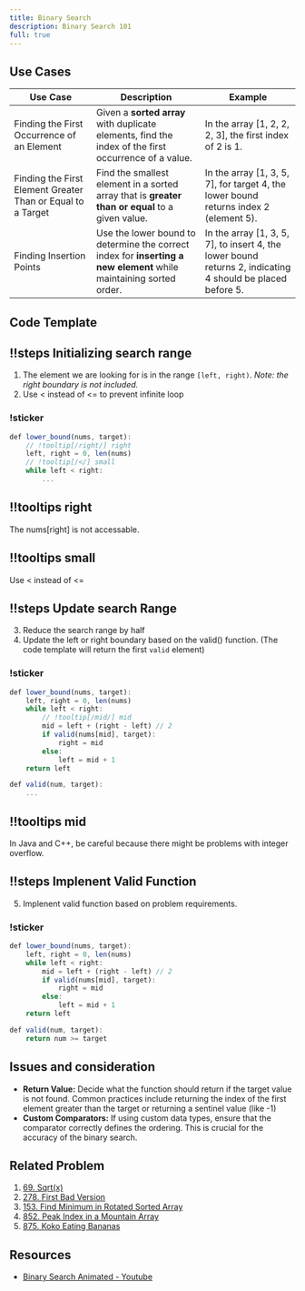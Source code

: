 ```yaml
---
title: Binary Search
description: Binary Search 101
full: true
---
```



## Use Cases

| Use Case  | Description   | Example                                        |
|-----------|-------------|------------------------------------------------|
| Finding the First Occurrence of an Element  | Given a **sorted array** with duplicate elements, find the index of the first occurrence of a value. | In the array [1, 2, 2, 2, 3], the first index of 2 is 1. |
| Finding the First Element Greater Than or Equal to a Target | Find the smallest element in a sorted array that is **greater than or equal** to a given value.     | In the array [1, 3, 5, 7], for target 4, the lower bound returns index 2 (element 5). |
| Finding Insertion Points                    | Use the lower bound to determine the correct index for **inserting a new element** while maintaining sorted order. | In the array [1, 3, 5, 7], to insert 4, the lower bound returns 2, indicating 4 should be placed before 5. |


## Code Template


<Scrollycoding>

## !!steps Initializing search range

1. The element we are looking for is in the range `[left, right)`. *Note: the right boundary is not included.*
2. Use \< instead of \<= to prevent infinite loop


### !sticker

<CodeWithTooltips>

```js !code
def lower_bound(nums, target):
    // !tooltip[/right/] right
    left, right = 0, len(nums)
    // !tooltip[/</] small
    while left < right:
    	...
```

## !!tooltips right

The nums[right] is not accessable.

## !!tooltips small

Use \< instead of \<=

</CodeWithTooltips>

## !!steps Update search Range

3. Reduce the search range by half
4. Update the left or right boundary based on the valid() function. (The code template will return the first `valid` element)

### !sticker

<CodeWithTooltips>

```js !code
def lower_bound(nums, target):
    left, right = 0, len(nums)
    while left < right:
        // !tooltip[/mid/] mid
    	mid = left + (right - left) // 2
        if valid(nums[mid], target):
            right = mid
        else:
            left = mid + 1
    return left

def valid(num, target):
    ...

```

## !!tooltips mid

In Java and C++, be careful because there might be problems with integer overflow.

</CodeWithTooltips>


## !!steps Implenent Valid Function

5. Implenent valid function based on problem requirements.

### !sticker

<CodeWithTooltips>

```js !code
def lower_bound(nums, target):
    left, right = 0, len(nums)
    while left < right:
    	mid = left + (right - left) // 2
        if valid(nums[mid], target):
            right = mid
        else:
            left = mid + 1
    return left

def valid(num, target):
    return num >= target

```

</CodeWithTooltips>

</Scrollycoding>

## Issues and consideration
- **Return Value:** Decide what the function should return if the target value is not found. Common practices include returning the index of the first element greater than the target or returning a sentinel value (like -1)
- **Custom Comparators:** If using custom data types, ensure that the comparator correctly defines the ordering. This is crucial for the accuracy of the binary search.


## Related Problem
1. [69. Sqrt(x)](https://leetcode.com/problems/sqrtx/description/)
2. [278. First Bad Version](https://leetcode.com/problems/first-bad-version/description/)
2. [153. Find Minimum in Rotated Sorted Array](https://leetcode.com/problems/find-minimum-in-rotated-sorted-array/description/)
2. [852. Peak Index in a Mountain Array](https://leetcode.com/problems/peak-index-in-a-mountain-array/description/)
2. [875. Koko Eating Bananas](https://leetcode.com/problems/koko-eating-bananas/description/)

## Resources
- [Binary Search Animated - Youtube](https://www.youtube.com/watch?v=eVuPCG5eIr4)
